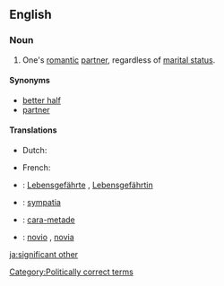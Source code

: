 ==English==

===Noun===
{{en-noun|sg=[[significant]] [[other]]}}

# {{informal}} One's [[romantic]] [[partner]], regardless of [[marital status]].

====Synonyms====
* [[better half]]
* [[partner]]

====Translations====
{{trans-top|Romantic partner, regardless of marital status}}
* Dutch: {{t-|nl|wederhelft|m|f}}
{{trans-mid}}
* French: {{t+|fr|moitié|f}} {{qualifier|literary}}
{{trans-bottom}}

{{checktrans-top}}
* {{ttbc|de}}: [[Lebensgefährte]] {{m}}, [[Lebensgefährtin]] {{f}}
* {{ttbc|pl}}: [[sympatia]] {{f}}
{{trans-mid}}
* {{ttbc|pt}}: [[cara-metade]] {{f}}
* {{ttbc|es}}: [[novio]] {{m}}, [[novia]] {{f}}
{{trans-bottom}}

[[Category:Politically correct terms]]

[[ja:significant other]]